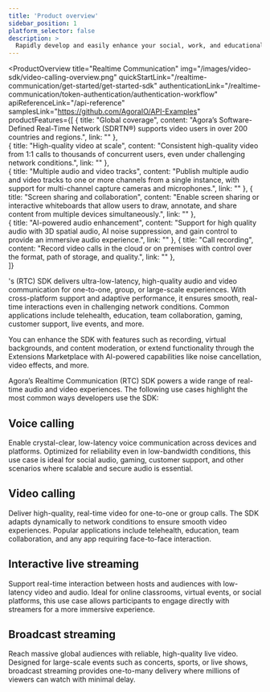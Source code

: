 ```yaml
---
title: 'Product overview'
sidebar_position: 1
platform_selector: false
description: >
  Rapidly develop and easily enhance your social, work, and educational apps with face-to-face interaction.
---
```


<ProductOverview
  title="Realtime Communication"
  img="/images/video-sdk/video-calling-overview.png"
  quickStartLink="/realtime-communication/get-started/get-started-sdk"
  authenticationLink="/realtime-communication/token-authentication/authentication-workflow"
  apiReferenceLink="/api-reference"
  samplesLink="https://github.com/AgoraIO/API-Examples"
  productFeatures={[
    {
      title: "Global coverage",
      content: "Agora’s Software-Defined Real-Time Network (SDRTN®) supports video users in over 200 countries and regions.",
      link: ""
    },  
    {
      title: "High-quality video at scale",
      content: "Consistent high-quality video from 1:1 calls to thousands of concurrent users, even under challenging network conditions.",
      link: ""
    },  
    {
      title: "Multiple audio and video tracks",
      content: "Publish multiple audio and video tracks to one or more channels from a single instance, with support for multi-channel capture cameras and microphones.",
      link: ""
    },
    {
      title: "Screen sharing and collaboration",
      content: "Enable screen sharing or interactive whiteboards that allow users to draw, annotate, and share content from multiple devices simultaneously.",
      link: ""
    },    
    {
      title: "AI-powered audio enhancement",
      content: "Support for high quality audio with 3D spatial audio, AI noise suppression, and gain control to provide an immersive audio experience.",
      link: ""
    },
    {
      title: "Call recording",
      content: "Record video calls in the cloud or on premises with control over the format, path of storage, and quality.",
      link: ""
    },    
  ]}

>

<Vg k="COMPANY" />'s <Vpd k="NAME" /> (RTC) SDK delivers ultra-low-latency, high-quality audio and video communication for one-to-one, group, or large-scale experiences. With cross-platform support and adaptive performance, it ensures smooth, real-time interactions even in challenging network conditions. Common applications include telehealth, education, team collaboration, gaming, customer support, live events, and more.

You can enhance the SDK with features such as recording, virtual backgrounds, and content moderation, or extend functionality through the Extensions Marketplace with AI-powered capabilities like noise cancellation, video effects, and more.

Agora’s Realtime Communication (RTC) SDK powers a wide range of real-time audio and video experiences. The following use cases highlight the most common ways developers use the SDK:

## Voice calling

Enable crystal-clear, low-latency voice communication across devices and platforms. Optimized for reliability even in low-bandwidth conditions, this use case is ideal for social audio, gaming, customer support, and other scenarios where scalable and secure audio is essential.

## Video calling

Deliver high-quality, real-time video for one-to-one or group calls. The SDK adapts dynamically to network conditions to ensure smooth video experiences. Popular applications include telehealth, education, team collaboration, and any app requiring face-to-face interaction.

## Interactive live streaming

Support real-time interaction between hosts and audiences with low-latency video and audio. Ideal for online classrooms, virtual events, or social platforms, this use case allows participants to engage directly with streamers for a more immersive experience.

## Broadcast streaming

Reach massive global audiences with reliable, high-quality live video. Designed for large-scale events such as concerts, sports, or live shows, broadcast streaming provides one-to-many delivery where millions of viewers can watch with minimal delay.

</ProductOverview>